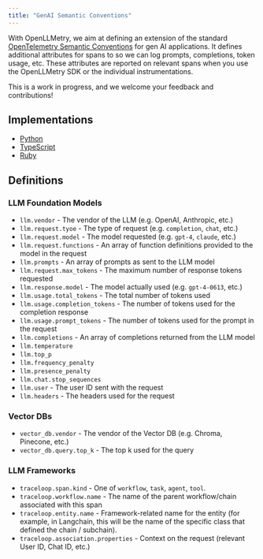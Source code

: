 ```yaml
---
title: "GenAI Semantic Conventions"
---
```


With OpenLLMetry, we aim at defining an extension of the standard
[OpenTelemetry Semantic Conventions](https://github.com/open-telemetry/semantic-conventions) for gen AI applications.
It defines additional attributes for spans to so we can log prompts, completions, token usage, etc.
These attributes are reported on relevant spans when you use the OpenLLMetry SDK or the individual instrumentations.

This is a work in progress, and we welcome your feedback and contributions!

## Implementations

- [Python](https://github.com/traceloop/openllmetry/tree/main/packages/opentelemetry-semantic-conventions-ai)
- [TypeScript](https://github.com/traceloop/openllmetry-js/tree/main/packages/ai-semantic-conventions)
- [Ruby](https://github.com/traceloop/openllmetry-ruby/tree/main/semantic_conventions_ai)

## Definitions

### LLM Foundation Models

- `llm.vendor` - The vendor of the LLM (e.g. OpenAI, Anthropic, etc.)
- `llm.request.tyoe` - The type of request (e.g. `completion`, `chat`, etc.)
- `llm.request.model` - The model requested (e.g. `gpt-4`, `claude`, etc.)
- `llm.request.functions` - An array of function definitions provided to the model in the request
- `llm.prompts` - An array of prompts as sent to the LLM model
- `llm.request.max_tokens` - The maximum number of response tokens requested
- `llm.response.model` - The model actually used (e.g. `gpt-4-0613`, etc.)
- `llm.usage.total_tokens` - The total number of tokens used
- `llm.usage.completion_tokens` - The number of tokens used for the completion response
- `llm.usage.prompt_tokens` - The number of tokens used for the prompt in the request
- `llm.completions` - An array of completions returned from the LLM model
- `llm.temperature`
- `llm.top_p`
- `llm.frequency_penalty`
- `llm.presence_penalty`
- `llm.chat.stop_sequences`
- `llm.user` - The user ID sent with the request
- `llm.headers` - The headers used for the request

### Vector DBs

- `vector_db.vendor` - The vendor of the Vector DB (e.g. Chroma, Pinecone, etc.)
- `vector_db.query.top_k` - The top k used for the query

### LLM Frameworks

- `traceloop.span.kind` - One of `workflow`, `task`, `agent`, `tool`.
- `traceloop.workflow.name` - The name of the parent workflow/chain associated with this span
- `traceloop.entity.name` - Framework-related name for the entity (for example, in Langchain, this will be the name of the specific class that defined the chain / subchain).
- `traceloop.association.properties` - Context on the request (relevant User ID, Chat ID, etc.)

